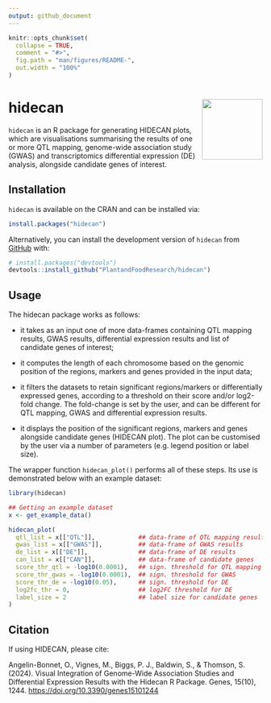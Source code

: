 ```yaml
---
output: github_document
---
```


<!-- README.md is generated from README.Rmd. Please edit that file -->

```r
knitr::opts_chunk$set(
  collapse = TRUE,
  comment = "#>",
  fig.path = "man/figures/README-",
  out.width = "100%"
)
```

# hidecan <img src="man/figures/logo.png" align="right" alt="" width="120" />

<!-- badges: start -->
<!-- badges: end -->

`hidecan` is an R package for generating HIDECAN plots, which are visualisations summarising the results of one or more QTL mapping, genome-wide association study (GWAS) and transcriptomics differential expression (DE) analysis, alongside candidate genes of interest.

## Installation

`hidecan` is available on the CRAN and can be installed via:

```r
install.packages("hidecan")
```


Alternatively, you can install the development version of `hidecan` from [GitHub](https://github.com/) with:

```r
# install.packages("devtools")
devtools::install_github("PlantandFoodResearch/hidecan")
```

## Usage

The hidecan package works as follows:

* it takes as an input one of more data-frames containing QTL mapping results, GWAS results, differential expression results and list of candidate genes of interest;

* it computes the length of each chromosome based on the genomic position of the regions, markers and genes provided in the input data;

* it filters the datasets to retain significant regions/markers or differentially expressed genes, according to a threshold on their score and/or log2-fold change. The fold-change is set by the user, and can be different for QTL mapping, GWAS and differential expression results.

* it displays the position of the significant regions, markers and genes alongside candidate genes (HIDECAN plot). The plot can be customised by the user via a number of parameters (e.g. legend position or label size).

The wrapper function `hidecan_plot()` performs all of these steps. Its use is demonstrated below with an example dataset:

```r
library(hidecan)

## Getting an example dataset
x <- get_example_data()

hidecan_plot(
  qtl_list = x[["QTL"]],            ## data-frame of QTL mapping results
  gwas_list = x[["GWAS"]],          ## data-frame of GWAS results
  de_list = x[["DE"]],              ## data-frame of DE results
  can_list = x[["CAN"]],            ## data-frame of candidate genes
  score_thr_qtl = -log10(0.0001),   ## sign. threshold for QTL mapping
  score_thr_gwas = -log10(0.0001),  ## sign. threshold for GWAS
  score_thr_de = -log10(0.05),      ## sign. threshold for DE
  log2fc_thr = 0,                   ## log2FC threshold for DE
  label_size = 2                    ## label size for candidate genes
)
```

## Citation

If using HIDECAN, please cite:

Angelin-Bonnet, O., Vignes, M., Biggs, P. J., Baldwin, S., & Thomson, S. (2024). Visual Integration of Genome-Wide Association Studies and Differential Expression Results with the Hidecan R Package. Genes, 15(10), 1244. <https://doi.org/10.3390/genes15101244>
